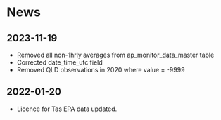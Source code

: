 # News

## 2023-11-19
 
 - Removed all non-1hrly averages from ap_monitor_data_master table
 - Corrected date_time_utc field
 - Removed QLD observations in 2020 where value = -9999
 
## 2022-01-20

 - Licence for Tas EPA data updated.
